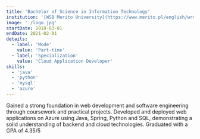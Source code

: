 ```yaml
---
title: 'Bachelor of Science in Information Technology'
institution: '[WSB Merito University](https://www.merito.pl/english/wroclaw/)'
image: './logo.jpg'
startDate: 2018-03-01
endDate: 2021-02-01
details:
  - label: 'Mode'
    value: 'Part-time'
  - label: 'Specialization'
    value: 'Cloud Application Developer'
skills:
  - 'java'
  - 'python'
  - 'mysql'
  - 'azure'
---
```


Gained a strong foundation in web development and software engineering through coursework and practical projects. Developed and deployed web applications on Azure using Java, Spring, Python and SQL, demonstrating a solid understanding of backend and cloud technologies. Graduated with a GPA of 4.35/5
